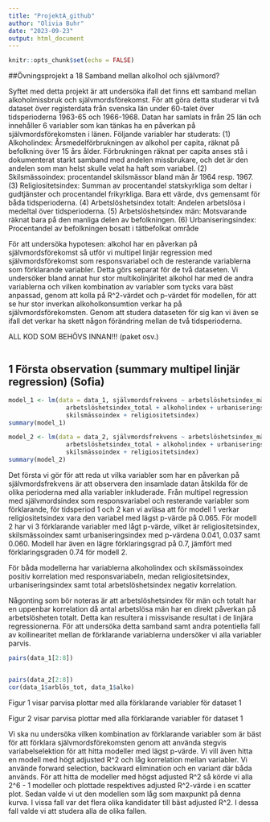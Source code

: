 ---
title: "ProjektA_github"
author: "Olivia Buhr"
date: "2023-09-23"
output: html_document
---

```{r setup, include=FALSE}
knitr::opts_chunk$set(echo = FALSE)
```

##Övningsprojekt a 18 Samband mellan alkolhol och självmord?

Syftet med detta projekt är att undersöka ifall det finns ett samband mellan alkoholmissbruk och självmordsförekomst. För att göra detta studerar vi två dataset över registerdata från svenska län under 60-talet över tidsperioderna 1963-65 och 1966-1968. Datan har samlats in från 25 län och innehåller 6 variabler som kan tänkas ha en påverkan på självmordsförekomsten i länen. Följande variabler har studerats: 
(1) Alkoholindex: Årsmedelförbrukningen av alkohol per capita, räknat på befolkning över 15 års ålder. Förbrukningen räknat per capita anses stå i dokumenterat starkt samband med andelen missbrukare, och det är den andelen som man helst skulle velat ha haft som variabel. (2) Skilsmässoindex: procentandel skilsmässor bland män år 1964 resp. 1967. (3) Religiositetsindex: Summan av procentandel statskyrkliga som deltar i gudtjänster och procentandel frikyrkliga. Bara ett värde, dvs gemensamt för båda tidsperioderna. (4) Arbetslöshetsindex totalt: Andelen arbetslösa i medeltal över tidsperioderna. (5) Arbetslöshetsindex män: Motsvarande räknat bara på den manliga delen av befolkningen. (6) Urbaniseringsindex: Procentandel av befolkningen bosatt i tätbefolkat område

För att undersöka hypotesen: alkohol har en påverkan på självmordsförekomst så utför vi multipel linjär regression med självmordsförekomst som responsvariabel och de resterande variablerna som förklarande variabler. Detta görs separat för de två dataseten. Vi undersöker bland annat hur stor multikolinjäritet alkohol har med de andra variablerna och vilken kombination av variabler som tycks vara bäst anpassad, genom att kolla på R^2-värdet och p-värdet för modellen, för att se hur stor inverkan alkoholkonsumtion verkar ha på självmordsförekomsten. Genom att studera dataseten för sig kan vi även se ifall det verkar ha skett någon förändring mellan de två tidsperioderna.

ALL KOD SOM BEHÖVS INNAN!!! (paket osv.)
```{r}

```


## 1 Första observation (summary multipel linjär regression) (Sofia)
```{r, echo=FALSE}
model_1 <- lm(data = data_1, självmordsfrekvens ~ arbetslöshetsindex_män +
                arbetslöshetsindex_total + alkoholindex + urbaniseringsindex +
                skilsmässoindex + religiositetsindex)
summary(model_1)
```


```{r, echo=FALSE}
model_2 <- lm(data = data_2, självmordsfrekvens ~ arbetslöshetsindex_män +
                arbetslöshetsindex_total + alkoholindex + urbaniseringsindex +
                skilsmässoindex + religiositetsindex)
summary(model_2)
```
Det första vi gör för att reda ut vilka variabler som har en påverkan på självmordsfrekvens är att observera den insamlade datan åtskilda för de olika perioderna med alla variabler inkluderade.  Från multipel regression med självmordsindex som responsvariabel och resterande variabler som förklarande, för tidsperiod 1 och 2 kan vi avläsa att för modell 1 verkar religiositetsindex vara den variabel med  lägst p-värde på 0.065. För modell 2 har vi 3 förklarande variabler med lågt p-värde, vilket är religiositetsindex, skilsmässoindex samt urbaniseringsindex med p-värdena 0.041, 0.037 samt 0.060. Modell har även en lägre förklaringsgrad på 0.7, jämfört med förklaringsgraden 0.74 för modell 2. 

För båda modellerna har variablerna alkoholindex och skilsmässoindex positiv korrelation med responsvariabeln, medan religiositetsindex, urbaniseringsindex samt total arbetslöshetsindex negativ korrelation. 

Någonting som bör noteras är att arbetslöshetsindex för män och totalt har en 
uppenbar korrelation då antal arbetslösa män har en direkt påverkan på arbetslösheten totalt. Detta kan resultera i missvisande resultat i de linjära regressionerna. För att undersöka detta samband samt andra potentiella fall av kollinearitet mellan de förklarande variablerna undersöker vi alla variabler parvis.



```{r, fig.cap = "Parvisa variabelsamband"}
pairs(data_1[2:8])


pairs(data_2[2:8])
cor(data_1$arblös_tot, data_1$alko)
```

Figur 1 visar parvisa plottar med alla förklarande variabler för dataset 1

Figur 2 visar parvisa plottar med alla förklarande variabler för dataset 1


Vi ska nu undersöka vilken kombination av förklarande variabler som är bäst för att förklara självmordsförekomsten genom att använda stegvis variabelselektion för att hitta modeller med lägst p-värde. Vi vill även hitta en modell med högt adjusted R^2 och låg korrelation mellan variabler. Vi använde forward selection, backward elimination och en variant där båda används.
För att hitta de modeller med högst adjusted R^2 så körde vi alla 2^6 - 1 modeller och plottade respektives adjusted R^2-värde i en scatter plot. Sedan valde vi ut den modellen som låg som maxpunkt på denna kurva. I vissa fall var det flera olika kandidater till bäst adjusted R^2. I dessa fall valde vi att studera alla de olika fallen.










